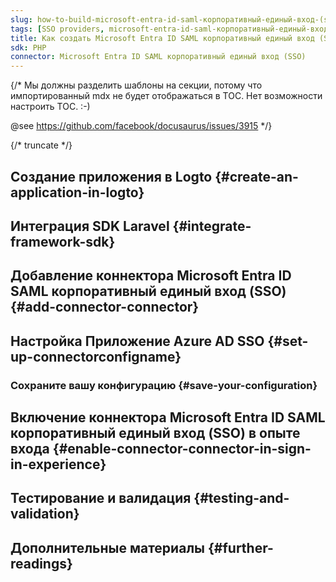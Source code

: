 ```yaml
---
slug: how-to-build-microsoft-entra-id-saml-корпоративный-единый-вход-(sso)-sign-in-with-php-and-logto
tags: [SSO providers, microsoft-entra-id-saml-корпоративный-единый-вход-(sso), php, php, SAML authentication, enterprise login, SSO login]
title: Как создать Microsoft Entra ID SAML корпоративный единый вход (SSO) с помощью PHP
sdk: PHP
connector: Microsoft Entra ID SAML корпоративный единый вход (SSO)
---
```


{/*
  Мы должны разделить шаблоны на секции, потому что импортированный mdx не будет отображаться в TOC.
  Нет возможности настроить TOC. :-)

  @see https://github.com/facebook/docusaurus/issues/3915
*/}




{/* truncate */}

<Intro connector={connector} sdk="PHP" link="https://www.php.net" />

## Создание приложения в Logto \{#create-an-application-in-logto}

<CreateApplication type="Традиционное веб-приложение" framework="Laravel" />

## Интеграция SDK Laravel \{#integrate-framework-sdk}

<IntegrateSdk />

## Добавление коннектора Microsoft Entra ID SAML корпоративный единый вход (SSO) \{#add-connector-connector}

<AddSsoConnector framework="Laravel" />

## Настройка Приложение Azure AD SSO \{#set-up-connectorconfigname}

<ConnectorGuide />

### Сохраните вашу конфигурацию \{#save-your-configuration}

<SaveYourConfiguration connector={connector} />

## Включение коннектора Microsoft Entra ID SAML корпоративный единый вход (SSO) в опыте входа \{#enable-connector-connector-in-sign-in-experience}

<EnableSsoConnector />

## Тестирование и валидация \{#testing-and-validation}

<TestingAndValidation connector={connector} sdk="PHP" />

## Дополнительные материалы \{#further-readings}

<FurtherReadings />